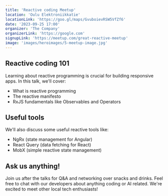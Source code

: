 ```yaml
---
title: 'Reactive coding Meetup'
location: 'Oulu Elektroniikkatie'
locationLink: 'https://goo.gl/maps/GvuboievRSW5VfZf6'
date: '2023-09-25 17:00'
organizer: 'The Company'
organizerLink: 'https://google.com'
signupLink: 'https://meetup.com/great-reactive-meetup'
image: 'images/heroimages/5-meetup-image.jpg'
---
```


## Reactive coding 101

Learning about reactive programming is crucial for building responsive apps. In this talk, we'll cover:
- What is reactive programming
- The reactive manifesto
- RxJS fundamentals like Observables and Operators

## Useful tools

We'll also discuss some useful reactive tools like: 
- NgRx (state management for Angular)
- React Query (data fetching for React)
- MobX (simple reactive state management)

## Ask us anything!
Join us after the talks for Q&A and networking over snacks and drinks. 
Feel free to chat with our developers about anything coding or AI related. We're excited to meet other local tech enthusiasts!

